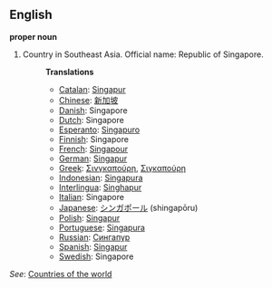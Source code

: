==English==

'''proper noun'''

# Country in Southeast Asia. Official name: Republic of Singapore.
#:'''Translations'''
#:*[[Catalan]]: [[Singapur]]
#:*[[Chinese]]: [[新加坡]]
#:*[[Danish]]: Singapore
#:*[[Dutch]]: Singapore
#:*[[Esperanto]]: [[Singapuro]]
#:*[[Finnish]]: Singapore
#:*[[French]]: [[Singapour]]
#:*[[German]]: [[Singapur]]
#:*[[Greek]]: [[Σινγκαπούρη]], [[Σιγκαπούρη]]
#:*[[Indonesian]]: [[Singapura]]
#:*[[Interlingua]]: [[Singhapur]]
#:*[[Italian]]: Singapore
#:*[[Japanese]]: [[シンガポール]] (shingapōru)
#:*[[Polish]]: [[Singapur]]
#:*[[Portuguese]]: [[Singapura]]
#:*[[Russian]]: [[Сингапур]]
#:*[[Spanish]]: [[Singapur]]
#:*[[Swedish]]: Singapore

''See'': [[Countries of the world]]